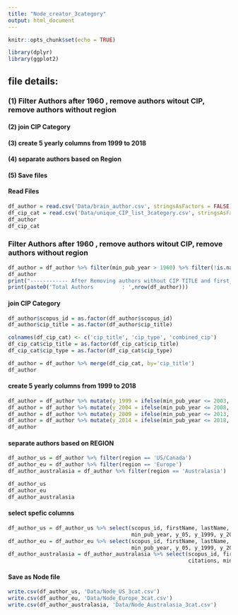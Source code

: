 ```yaml
---
title: "Node_creator_3category"
output: html_document
---
```


```r
knitr::opts_chunk$set(echo = TRUE)
```
```r
library(dplyr)
library(ggplot2)
```


## file details:
###  (1) Filter Authors after 1960 , remove authors witout CIP, remove authors without region
#### (2) join CIP Category
#### (3) create 5 yearly columns from 1999 to 2018
#### (4) separate authors based on Region
#### (5) Save files




#### Read Files
```r
df_author = read.csv('Data/brain_author.csv', stringsAsFactors = FALSE)
df_cip_cat = read.csv('Data/unique_CIP_list_3category.csv', stringsAsFactors = FALSE)
df_author
df_cip_cat
```
### Filter Authors after 1960 , remove authors witout CIP, remove authors without region
```r
df_author = df_author %>% filter(min_pub_year > 1960) %>% filter(!is.na(cip_title)) %>% filter(!is.na(region))
df_author
print("------------ After Removing authors without CIP TITLE and first_publication after 1960 -------------")
print(paste0('Total Authors         : ',nrow(df_author)))

```
#### join CIP Category
```r
df_author$scopus_id = as.factor(df_author$scopus_id)
df_author$cip_title = as.factor(df_author$cip_title)

colnames(df_cip_cat) <- c('cip_title', 'cip_type', 'combined_cip')
df_cip_cat$cip_title = as.factor(df_cip_cat$cip_title)
df_cip_cat$cip_type = as.factor(df_cip_cat$cip_type)

df_author = df_author %>% merge(df_cip_cat, by='cip_title')
df_author
```


#### create 5 yearly columns from 1999 to 2018
```r
df_author = df_author %>% mutate(y_1999 = ifelse(min_pub_year <= 2003, 1, 0))
df_author = df_author %>% mutate(y_2004 = ifelse(min_pub_year <= 2008, 1, 0))
df_author = df_author %>% mutate(y_2009 = ifelse(min_pub_year <= 2013, 1, 0))
df_author = df_author %>% mutate(y_2014 = ifelse(min_pub_year <= 2018, 1, 0))
df_author

```

#### separate authors based on REGION
```r
df_author_us = df_author %>% filter(region == 'US/Canada')
df_author_eu = df_author %>% filter(region == 'Europe')
df_author_australasia = df_author %>% filter(region == 'Australasia')

df_author_us
df_author_eu
df_author_australasia
```

#### select spefic columns
```r
df_author_us = df_author_us %>% select(scopus_id, firstName, lastName, school, cip_title, cip_type, country, region, h_index, num_publications, citations, 
                                       min_pub_year, y_05, y_1999, y_2004, y_2009, y_2014)
df_author_eu = df_author_eu %>% select(scopus_id, firstName, lastName, school, cip_title, cip_type, country, region, h_index, num_publications, citations, 
                                       min_pub_year, y_05, y_1999, y_2004, y_2009, y_2014)
df_author_australasia = df_author_australasia %>% select(scopus_id, firstName, lastName, school, cip_title, cip_type, country, region, h_index, num_publications, 
                                                         citations, min_pub_year, y_05, y_1999, y_2004, y_2009, y_2014)
```



#### Save as Node file
```r
write.csv(df_author_us, 'Data/Node_US_3cat.csv')
write.csv(df_author_eu, 'Data/Node_Europe_3cat.csv')
write.csv(df_author_australasia, 'Data/Node_Australasia_3cat.csv')
```





